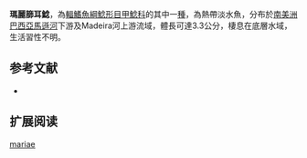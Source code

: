 {{Speciesbox
| name = 瑪麗篩耳鯰
| image = 
| image_width = 250px
| image_caption = 
| status = NE
| status_system = IUCN3.1
| genus = Otocinclus
| species = mariae 
| authority = [[Fowler|Fowler]], 1940
| synonyms = 
}}

'''瑪麗篩耳鯰'''，為[[輻鰭魚綱|輻鰭魚綱]][[鯰形目|鯰形目]][[甲鯰科|甲鯰科]]的其中一[[種|種]]，為熱帶淡水魚，分布於[[南美洲|南美洲]][[巴西|巴西]][[亞馬遜河|亞馬遜河]]下游及Madeira河上游流域，體長可達3.3公分，棲息在底層水域，生活習性不明。

==参考文献==
*{{FishBase_species|genus=Otocinclus|species=mariae |year=2014|month=12}}

== 扩展阅读 ==
{{refbegin}}
{{wikispecies-inline|Otocinclus mariae |瑪麗篩耳鯰}}
{{refend}}
{{Taxonbar|from=Q6410110}}

[[Category:篩耳鯰屬|mariae]]